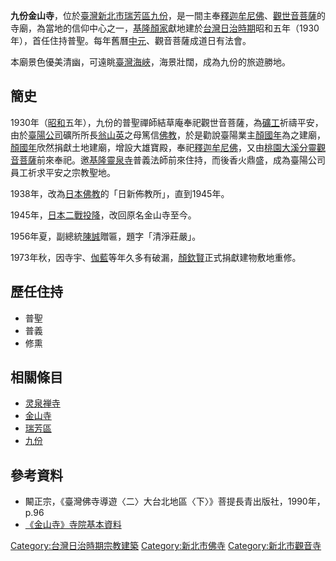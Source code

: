 {{coord|25.1111381|121.8386812|display=title}}

{{東亞廟宇
| name = 瑞芳金山寺
| img =
| img_capt = 
| image_width = 280px
| location = {{ROC}}[[新北市|新北市]][[瑞芳區|瑞芳區]]汽車路142號
| god = [[釋迦牟尼佛|釋迦牟尼佛]]、[[觀世音菩薩|觀世音菩薩]]
| type = 
| struct = 
| open_year = 日本[[昭和|昭和]]5年7月25日(1930年7月25日)
| cere_date = 
}}

'''九份金山寺'''，位於[[臺灣|臺灣]][[新北市|新北市]][[瑞芳區|瑞芳區]][[九份|九份]]，是一間主奉[[釋迦牟尼佛|釋迦牟尼佛]]、[[觀世音菩薩|觀世音菩薩]]的寺廟，為當地的信仰中心之一，[[基隆顏家|基隆顏家]]獻地建於[[台灣日治時期|台灣日治時期]]昭和五年（1930年），首任住持普聖。每年舊曆[[中元|中元]]、觀音菩薩成道日有法會。

本廟景色優美清幽，可遠眺[[臺灣海峽|臺灣海峽]]，海景壯闊，成為九份的旅遊勝地。

==簡史==
1930年（[[昭和|昭和]]五年），九份的普聖禪師結草庵奉祀觀世音菩薩，為[[礦工|礦工]]祈禱平安，由於[[基隆顏家|臺陽公司]]礦所所長[[翁山英|翁山英]]之母篤信[[佛教|佛教]]，於是勸說臺陽業主[[顏國年|顏國年]]為之建廟，[[顏國年|顏國年]]欣然捐獻土地建廟，增設大雄寶殿，奉祀[[釋迦牟尼佛|釋迦牟尼佛]]，又由[[桃園市|桃園]][[大溪區|大溪]][[分靈|分靈]][[觀音菩薩|觀音菩薩]]前來奉祀。邀[[基隆市|基隆]][[靈泉寺|靈泉寺]]普義法師前來住持，而後香火鼎盛，成為臺陽公司員工祈求平安之宗教聖地。
 
1938年，改為[[日本佛教|日本佛教]]的「日新佈教所」，直到1945年。
 
1945年，[[日本二戰投降|日本二戰投降]]，改回原名金山寺至今。
 	
1956年夏，副總統[[陳誠|陳誠]]贈匾，題字「清淨莊嚴」。
 	
1973年秋，因寺宇、[[伽藍|伽藍]]等年久多有破漏，[[顏欽賢|顏欽賢]]正式捐獻建物敷地重修。

==歷任住持==
*普聖
*普義
*修熏

==相關條目==
* [[灵泉禅寺|灵泉禅寺]]
* [[金山寺|金山寺]]
* [[瑞芳區|瑞芳區]]
* [[九份|九份]]

==參考資料==
*闞正宗，《臺灣佛寺導遊〈二〉大台北地區〈下〉》菩提長青出版社，1990年，p.96
*[https://web.archive.org/web/20180930075054/http://buddhistinformatics.ddbc.edu.tw/taiwanbudgis/searchRes.php?id=224A30 《金山寺》寺院基本資料]

[[Category:台灣日治時期宗教建築|Category:台灣日治時期宗教建築]]
[[Category:新北市佛寺|Category:新北市佛寺]]
[[Category:新北市觀音寺|Category:新北市觀音寺]]